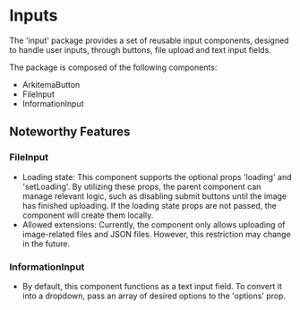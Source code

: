 
<Meta title='Introduction' />

# Inputs

The 'input' package provides a set of reusable input components, designed to handle user inputs, through buttons, file upload and text input fields.

The package is composed of the following components:

- ArkitemaButton
- FileInput
- InformationInput

## Noteworthy Features

### FileInput

- Loading state: This component supports the optional props 'loading' and 'setLoading'. By utilizing these props, the parent component can manage relevant logic, such as disabling submit buttons until the image has finished uploading. If the loading state props are not passed, the component will create them locally.
- Allowed extensions: Currently, the component only allows uploading of image-related files and JSON files. However, this restriction may change in the future.

### InformationInput

- By default, this component functions as a text input field. To convert it into a dropdown, pass an array of desired options to the 'options' prop.
